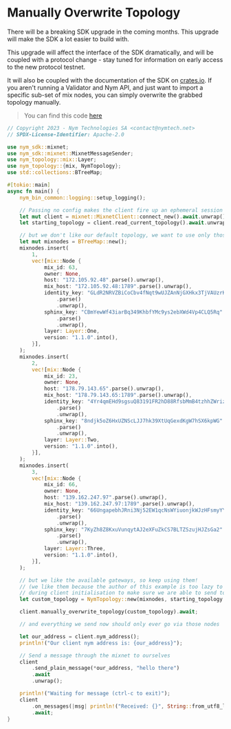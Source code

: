 # Manually Overwrite Topology

<Callout type="warning">
  There will be a breaking SDK upgrade in the coming months. This upgrade will make the SDK a lot easier to build with.

This upgrade will affect the interface of the SDK dramatically, and will be coupled with a protocol change - stay tuned for information on early access to the new protocol testnet.

It will also be coupled with the documentation of the SDK on [crates.io](https://crates.io/).
</Callout>
If you aren't running a Validator and Nym API, and just want to import a specific sub-set of mix nodes, you can simply overwrite the grabbed topology manually.

> You can find this code [here](https://github.com/nymtech/nym/blob/master/sdk/rust/nym-sdk/examples/manually_overwrite_topology.rs)

```rust
// Copyright 2023 - Nym Technologies SA <contact@nymtech.net>
// SPDX-License-Identifier: Apache-2.0

use nym_sdk::mixnet;
use nym_sdk::mixnet::MixnetMessageSender;
use nym_topology::mix::Layer;
use nym_topology::{mix, NymTopology};
use std::collections::BTreeMap;

#[tokio::main]
async fn main() {
    nym_bin_common::logging::setup_logging();

    // Passing no config makes the client fire up an ephemeral session and figure shit out on its own
    let mut client = mixnet::MixnetClient::connect_new().await.unwrap();
    let starting_topology = client.read_current_topology().await.unwrap();

    // but we don't like our default topology, we want to use only those very specific, hardcoded, nodes:
    let mut mixnodes = BTreeMap::new();
    mixnodes.insert(
        1,
        vec![mix::Node {
            mix_id: 63,
            owner: None,
            host: "172.105.92.48".parse().unwrap(),
            mix_host: "172.105.92.48:1789".parse().unwrap(),
            identity_key: "GLdR2NRVZBiCoCbv4fNqt9wUJZAnNjGXHkx3TjVAUzrK"
                .parse()
                .unwrap(),
            sphinx_key: "CBmYewWf43iarBq349KhbfYMc9ys2ebXWd4Vp4CLQ5Rq"
                .parse()
                .unwrap(),
            layer: Layer::One,
            version: "1.1.0".into(),
        }],
    );
    mixnodes.insert(
        2,
        vec![mix::Node {
            mix_id: 23,
            owner: None,
            host: "178.79.143.65".parse().unwrap(),
            mix_host: "178.79.143.65:1789".parse().unwrap(),
            identity_key: "4Yr4qmEHd9sgsuQ83191FR2hD88RfsbMmB4tzhhZWriz"
                .parse()
                .unwrap(),
            sphinx_key: "8ndjk5oZ6HxUZNScLJJ7hk39XtUqGexdKgW7hSX6kpWG"
                .parse()
                .unwrap(),
            layer: Layer::Two,
            version: "1.1.0".into(),
        }],
    );
    mixnodes.insert(
        3,
        vec![mix::Node {
            mix_id: 66,
            owner: None,
            host: "139.162.247.97".parse().unwrap(),
            mix_host: "139.162.247.97:1789".parse().unwrap(),
            identity_key: "66UngapebhJRni3Nj52EW1qcNsWYiuonjkWJzHFsmyYY"
                .parse()
                .unwrap(),
            sphinx_key: "7KyZh8Z8KxuVunqytAJ2eXFuZkCS7BLTZSzujHJZsGa2"
                .parse()
                .unwrap(),
            layer: Layer::Three,
            version: "1.1.0".into(),
        }],
    );

    // but we like the available gateways, so keep using them!
    // (we like them because the author of this example is too lazy to use the same hardcoded gateway
    // during client initialisation to make sure we are able to send to ourselves : )  )
    let custom_topology = NymTopology::new(mixnodes, starting_topology.gateways().to_vec());

    client.manually_overwrite_topology(custom_topology).await;

    // and everything we send now should only ever go via those nodes

    let our_address = client.nym_address();
    println!("Our client nym address is: {our_address}");

    // Send a message through the mixnet to ourselves
    client
        .send_plain_message(*our_address, "hello there")
        .await
        .unwrap();

    println!("Waiting for message (ctrl-c to exit)");
    client
        .on_messages(|msg| println!("Received: {}", String::from_utf8_lossy(&msg.message)))
        .await;
}
```
